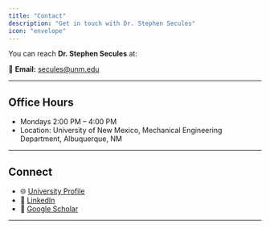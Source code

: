 ```yaml
---
title: "Contact"
description: "Get in touch with Dr. Stephen Secules"
icon: "envelope"
---
```


You can reach **Dr. Stephen Secules** at:

📧 **Email:** [secules@unm.edu](mailto:secules@unm.edu)

---

## Office Hours 
- Mondays 2:00 PM – 4:00 PM  
- Location: University of New Mexico, Mechanical Engineering Department, Albuquerque, NM  

---

## Connect
- 🌐 [University Profile](https://unm.edu)  
- 🔗 [LinkedIn](https://www.linkedin.com/notifications/?filter=all)  
- 📝 [Google Scholar](https://scholar.google.com/citations?user=LKvPLskAAAAJ&hl=en)  

---

